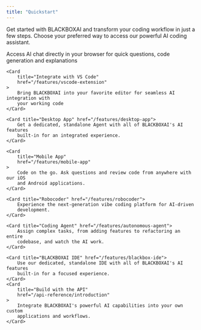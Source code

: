 ```yaml
---
title: "Quickstart"
---
```



Get started with BLACKBOXAI and transform your coding workflow in just a few steps. 
Choose your preferred way to access our powerful AI coding assistant.


<CardGroup cols={2}>
    <Card title="Use the Web App" href="/features/web-app">
        Access AI chat directly in your browser for quick questions, code
        generation and explanations
    </Card>

    <Card
        title="Integrate with VS Code"
        href="/features/vscode-extension"
    >
        Bring BLACKBOXAI into your favorite editor for seamless AI integration with 
        your working code
    </Card>

    <Card title="Desktop App" href="/features/desktop-app">
        Get a dedicated, standalone Agent with all of BLACKBOXAI's AI features
        built-in for an integrated experience.
    </Card>

    <Card
        title="Mobile App"
        href="/features/mobile-app"
    >
        Code on the go. Ask questions and review code from anywhere with our iOS
        and Android applications.
    </Card>

    <Card title="Robocoder" href="/features/robocoder">
        Experience the next-generation vibe coding platform for AI-driven
        development.
    </Card>

    <Card title="Coding Agent" href="/features/autonomous-agent">
        Assign complex tasks, from adding features to refactoring an entire
        codebase, and watch the AI work.
    </Card>

    <Card title="BLACKBOXAI IDE" href="/features/blackbox-ide">
        Use our dedicated, standalone IDE with all of BLACKBOXAI's AI features
        built-in for a focused experience.
    </Card>
    <Card
        title="Build with the API"
        href="/api-reference/introduction"
    >
        Integrate BLACKBOXAI's powerful AI capabilities into your own custom
        applications and workflows.
    </Card>

</CardGroup>
